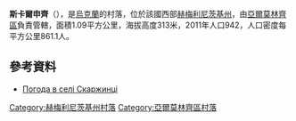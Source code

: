 {{coord|49|19|7|N|26|55|43|E|scale:100000|display=title}}

'''斯卡爾申齊'''（{{lang-uk|Скаржинці}}），是[[烏克蘭|烏克蘭]]的村落，位於該國西部[[赫梅利尼茨基州|赫梅利尼茨基州]]，由[[亞爾莫林齊區|亞爾莫林齊區]]負責管轄，面積1.09平方公里，海拔高度313米，2011年人口942，人口密度每平方公里861.1人。

==參考資料==
* [http://weather.in.ua/ua/hmel'nickaja/23964 Погода в селі Скаржинці] {{Wayback|url=http://weather.in.ua/ua/hmel%27nickaja/23964 |date=20200202043408 }}

{{DEFAULTSORT:Скаржинці}}
[[Category:赫梅利尼茨基州村落|Category:赫梅利尼茨基州村落]]
[[Category:亞爾莫林齊區村落|Category:亞爾莫林齊區村落]]


{{Khmelnytskyi-geo-stub}}